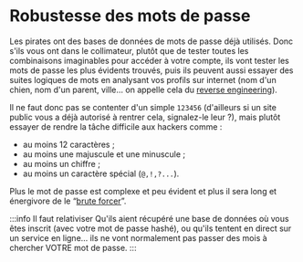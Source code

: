 # Robustesse des mots de passe

Les pirates ont des bases de données de mots de passe déjà utilisés. Donc s'ils vous ont dans le collimateur, plutôt que de tester toutes les combinaisons imaginables pour accéder à votre compte, ils vont tester les mots de passe les plus évidents trouvés, puis ils peuvent aussi essayer des suites logiques de mots en analysant vos profils sur internet (nom d'un chien, nom d'un parent, ville… on appelle cela du [reverse engineering](https://en.wikipedia.org/wiki/Reverse_engineering)).

Il ne faut donc pas se contenter d'un simple `123456` (d'ailleurs si un site public vous a déjà autorisé à rentrer cela, signalez-le leur ?), mais plutôt essayer de rendre la tâche difficile aux hackers comme :

- au moins 12 caractères ;
- au moins une majuscule et une minuscule ;
- au moins un chiffre ;
- au moins un caractère spécial (`@,!,?...`).

Plus le mot de passe est complexe et peu évident et plus il sera long et énergivore de le “[brute forcer](https://fr.wikipedia.org/wiki/Brute_Force)”.

:::info Il faut relativiser
Qu'ils aient récupéré une base de données où vous êtes inscrit (avec votre mot de passe hashé), ou qu'ils tentent en direct sur un service en ligne… ils ne vont normalement pas passer des mois à chercher VOTRE mot de passe.
:::
